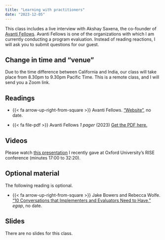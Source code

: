 ```yaml
---
title: "Learning with practitioners"
date: "2023-12-05"
---
```


This class includes a live interview with Akshay Saxena, the co-founder of [Avanti Fellows](https://www.avantifellows.org/). Avanti Fellows is one of the organizations with which I am currently conducting a program evaluation. Instead of reading reactions, I will ask you to submit questions for our guest. 

::: {.callout-note}

## Change in time and "venue"

Due to the time difference between California and India, our class will take place from 8.30pm to 9.30pm Pacific Time. This is a remote class, and I will send you a Zoom link.

:::


## Readings

- {{< fa arrow-up-right-from-square >}} Avanti Fellows. ["Website"](https://www.avantifellows.org/), no date.

- {{< fa file-pdf >}} Avanti Fellows *1 pager* (2023) [Get the PDF here.](https://canvas.eee.uci.edu/files/24666659/download?download_frd=1)  

## Videos

Please watch [this presentation](https://youtu.be/nRCUQOKDDvQ?t=1015) I recently gave at Oxford University's RISE conference (minutes 17:00 to 32:20).

## Optional material

The following reading is optional. 

- {{< fa arrow-up-right-from-square >}} Jake Bowers and Rebecca Wolfe. ["10 Conversations that Implementers and Evaluators Need to Have,"](https://egap.org/resource/10-implementer-evaluator-conversations/) *egap*, no date.

## Slides

There are no slides for this class. 
